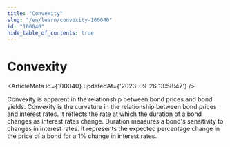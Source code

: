 ```yaml
---
title: "Convexity"
slug: "/en/learn/convexity-100040"
id: "100040"
hide_table_of_contents: true
---
```



# Convexity

<ArticleMeta id={100040} updatedAt={'2023-09-26 13:58:47'} />
<div className='border-solid border-b border-t-0 my-4 border-[var(--ifm-color-gray-300)]' />

Convexity is apparent in the relationship between bond prices and bond yields. Convexity is the curvature in the relationship between bond prices and interest rates. It reflects the rate at which the duration of a bond changes as interest rates change. Duration measures a bond's sensitivity to changes in interest rates. It represents the expected percentage change in the price of a bond for a 1% change in interest rates.
